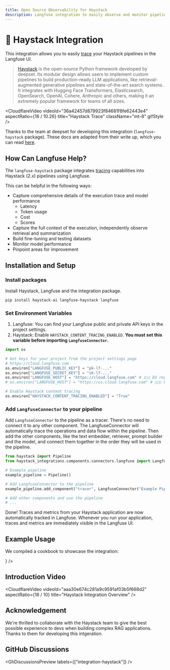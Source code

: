 ```yaml
---
title: Open Source Observability for Haystack
description: Langfuse integration to easily observe and monitor pipelines built with Haystack, an open-source Python framework developed by deepset.
---
```


# 🌾 Haystack Integration

This integration allows you to easily [trace](/docs/tracing) your Haystack pipelines in the Langfuse UI.

> [Haystack](https://haystack.deepset.ai/) is the open-source Python framework developed by deepset. Its modular design allows users to implement custom pipelines to build production-ready LLM applications, like retrieval-augmented generative pipelines and state-of-the-art search systems. It integrates with Hugging Face Transformers, Elasticsearch, OpenSearch, OpenAI, Cohere, Anthropic and others, making it an extremely popular framework for teams of all sizes.

<CloudflareVideo
  videoId="36a42457d879923f84681f8fe62443e4"
  aspectRatio={16 / 10.26}
  title="Haystack Trace"
  className="mt-8"
  gifStyle
/>

Thanks to the team at deepset for developing this integration (`langfuse-haystack` package). These docs are adapted from their write up, which you can read [here](https://haystack.deepset.ai/blog/langfuse-integration).

## How Can Langfuse Help?

The `langfuse-haystack` package integrates [tracing](/docs/tracing) capabilities into Haystack (2.x) pipelines using Langfuse.

This can be helpful in the following ways:

- Capture comprehensive details of the execution trace and model performance
  - Latency
  - Token usage
  - Cost
  - Scores
- Capture the full context of the execution, independently observe retrieval and summarization
- Build fine-tuning and testing datasets
- Monitor model performance
- Pinpoint areas for improvement

## Installation and Setup

<Steps>

### Install packages

Install Haystack, Langfuse and the integration package.

```bash
pip install haystack-ai langfuse-haystack langfuse
```

### Set Environment Variables

1. Langfuse: You can find your Langfuse public and private API keys in the project settings.
2. Haystack: Enable `HAYSTACK_CONTENT_TRACING_ENABLED`. **You must set this variable before importing `LangfuseConnector`.**

```python
import os

# Get keys for your project from the project settings page
# https://cloud.langfuse.com
os.environ["LANGFUSE_PUBLIC_KEY"] = "pk-lf-..."
os.environ["LANGFUSE_SECRET_KEY"] = "sk-lf-..."
os.environ["LANGFUSE_HOST"] = "https://cloud.langfuse.com" # 🇪🇺 EU region
# os.environ["LANGFUSE_HOST"] = "https://us.cloud.langfuse.com" # 🇺🇸 US region

# Enable Haystack content tracing
os.environ["HAYSTACK_CONTENT_TRACING_ENABLED"] = "True"
```

### Add `LangfuseConnector` to your pipeline

Add `LangfuseConnector` to the pipeline as a tracer. There's no need to connect it to any other component. The LangfuseConnector will automatically trace the operations and data flow within the pipeline. Then add the other components, like the text embedder, retriever, prompt builder and the model, and connect them together in the order they will be used in the pipeline.

```python
from haystack import Pipeline
from haystack_integrations.components.connectors.langfuse import LangfuseConnector

# Example pipeline
example_pipeline = Pipeline()

# Add LangfuseConnector to the pipeline
example_pipeline.add_component("tracer", LangfuseConnector("Example Pipeline"))

# Add other components and use the pipeline
# ...
```

</Steps>

<Callout type="info" emoji="✨">
  Done! Traces and metrics from your Haystack application are now automatically
  tracked in Langfuse. Whenever you run your application, traces and metrics are
  immediately visible in the Langfuse UI.
</Callout>

## Example Usage

We compiled a cookbook to showcase the integration:


<Cards num={3}>
  <Card
    title="Cookbook"
    href="/docs/integrations/haystack/example-python"
    icon={<FileCode />}
  />
</Cards>

## Introduction Video

<CloudflareVideo
  videoId="aaa30e674c281a9c9591af03b5f668d2"
  aspectRatio={16 / 10}
  title="Haystack Integration Overview"
/>

## Acknowledgement

We're thrilled to collaborate with the Haystack team to give the best possible experience to devs when building complex RAG applications. Thanks to them for developing this intgeration.

## GitHub Discussions


<GhDiscussionsPreview labels={["integration-haystack"]} />
